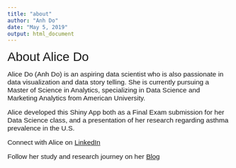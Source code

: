```yaml
---
title: "about"
author: "Anh Do"
date: "May 5, 2019"
output: html_document
---
```


<span style="font-family:Arial; font-size:2em;">About Alice Do</span>

<span style="font-family:Arial; font-size:1.1em;">Alice Do (Anh Do) is an aspiring data scientist who is also passionate in data visualization and data story telling. She is currently pursuing a Master of Science in Analytics, specializing in Data Science and Marketing Analytics from American University. </span>

<span style="font-family:Arial; font-size:1.1em;">Alice developed this Shiny App both as a Final Exam submission for her Data Science class, and a presentation of her research regarding asthma prevalence in the U.S. </span>

<span style="font-family:Arial; font-size:1.1em;">Connect with Alice on [LinkedIn](https://www.linkedin.com/in/anhphuongdo/)  </span>


<span style="font-family:Arial; font-size:1.1em;">Follow her study and research journey on her [Blog](https://anhstudiesdata.wordpress.com/about-me/)  </span>
